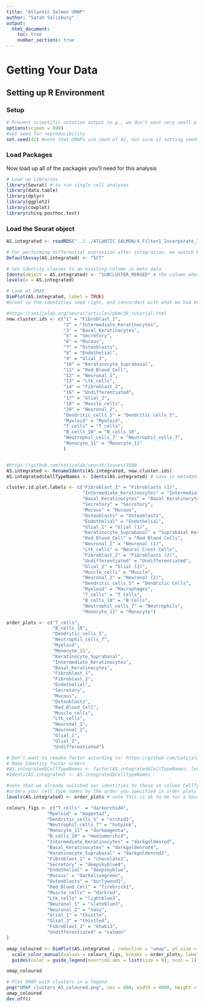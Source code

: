 ```yaml
---
title: "Atlantic Salmon UMAP"
author: "Sarah Salisbury"
output:
  html_document:
    toc: true
    number_sections: true
---
```


# Getting Your Data

## Setting up R Environment

### Setup
```r
# Prevent scientific notation output (e.g., we don't want very small p-values to be output as say 10^-9)
options(scipen = 999)
#set seed for reproducibility
set.seed(42) #note that UMAPs use seed of 42, not sure if setting seed here overrides this.
```

### Load Packages

Now load up all of the packages you'll need for this analysis

```r
# Load up libraries
library(Seurat) # to run single cell analyses
library(data.table)
library(dplyr)
library(ggplot2)
library(cowplot)
library(chisq.posthoc.test)
```

### Load the Seurat object
```r
AS.integrated <- readRDS("../../ATLANTIC_SALMON/4_Filter1_Incorporate_Immune_Cell_Substructuring/AS.integrated_filter1_subset.rds")
```

```r
# For performing differential expression after integration, we switch back to the SCT data: https://satijalab.org/seurat/articles/sctransform_v2_vignette.html#perform-integration-using-pearson-residuals-1
DefaultAssay(AS.integrated) <- "SCT"
```

```r
# Set identity classes to an existing column in meta data
Idents(object = AS.integrated) <- "SUBCLUSTER_MERGED" # the column where we broke down immune and cluster 12 cells
levels(x = AS.integrated)

# Look at UMAP
DimPlot(AS.integrated, label = TRUE)
#Great so the identities seem right, and concordant with what we had before subsetting
```

```r
#https://satijalab.org/seurat/articles/pbmc3k_tutorial.html
new.cluster.ids <- c("1" = "Fibroblast_1",
                     "2" = "Intermediate_Keratinocytes",
                     "3" = "Basal_Keratinocytes",
                     "5" = "Secretory",
                     "6" = "Mucous", 
                     "7" = "Osteoblasts",
                     "8" = "Endothelial",
                     "9" = "Glial_1",
                     "10" = "Keratinocyte_Suprabasal",
                     "11" = "Red_Blood_Cell",
                     "12" = "Neuronal_1",
                     "13" = "Ltk_cells",
                     "14" = "Fibroblast_2",
                     "16" = "Undifferentiated",
                     "17" = "Glial_2",
                     "18" = "Muscle_cells",
                     "20" = "Neuronal_2",
                     "Dendritic_cells_5" = "Dendritic_cells_5",
                     "Myeloid" = "Myeloid",
                     "T_cells" = "T_cells",
                     "B_cells_10" = "B_cells_10",
                     "Neutrophil_cells_7" = "Neutrophil_cells_7",
                     "Monocyte_11" = "Monocyte_11"
                     )


#https://github.com/satijalab/seurat/issues/3500
AS.integrated <- RenameIdents(AS.integrated, new.cluster.ids)
AS.integrated$CellTypeNames <- Idents(AS.integrated) # save in metadata

cluster.id.plot.labels <- c("Fibroblast_1" = "Fibroblasts (1)",
                            "Intermediate_Keratinocytes" = "Intermediate Keratinocytes",
                            "Basal_Keratinocytes" = "Basal Keratinocytes",
                            "Secretory" = "Secretory", 
                            "Mucous" = "Mucous",
                            "Osteoblasts" = "Osteoblasts",
                            "Endothelial" = "Endothelial",
                            "Glial_1" = "Glial (1)",
                            "Keratinocyte_Suprabasal" = "Suprabasal Keratinocytes",
                            "Red_Blood_Cell" = "Red Blood Cells",
                            "Neuronal_1" = "Neuronal (1)",
                            "Ltk_cells" = "Neural Crest Cells",
                            "Fibroblast_2" = "Fibroblasts (2)",
                            "Undifferentiated" = "Undifferentiated",
                            "Glial_2" = "Glial (2)",
                            "Muscle_cells" = "Muscle",
                            "Neuronal_2" = "Neuronal (2)",
                            "Dendritic_cells_5" = "Dendritic Cells",
                            "Myeloid" = "Macrophages",
                            "T_cells" = "T Cells",
                            "B_cells_10" = "B Cells",
                            "Neutrophil_cells_7" = "Neutrophils",
                            "Monocyte_11" = "Monocyte")
```

```r
order_plots <- c("T_cells",
                 "B_cells_10",
                 "Dendritic_cells_5",
                 "Neutrophil_cells_7",
                 "Myeloid",
                 "Monocyte_11",
                 "Keratinocyte_Suprabasal",
                 "Intermediate_Keratinocytes",
                 "Basal_Keratinocytes",
                 "Fibroblast_1",
                 "Fibroblast_2",
                 "Endothelial",
                 "Secretory",
                 "Mucous",
                 "Osteoblasts",
                 "Red_Blood_Cell",
                 "Muscle_cells",
                 "Ltk_cells",
                 "Neuronal_1",
                 "Neuronal_2",
                 "Glial_1",
                 "Glial_2",
                 "Undifferentiated")

# Don't want to remake factor according to: https://github.com/satijalab/seurat/issues/3500
# Make Identity factor orders
#AS.integrated$CellTypeNames <- factor(AS.integrated$CellTypeNames, levels = order_plots)
#Idents(AS.integrated) <- AS.integrated$CellTypeNames

#note that we already switched our identities to those in column CellTypeNames, so by setting the levels to "order_plots" which is just a rearrangement of those levels already present in CellTypeNames this is totally fine
#orders your cell type names by the order you specified in order_plots
levels(AS.integrated) <- order_plots # note this is ok to do for a Seurat object but not ok for levels in a factor in a column! As the latter will rename all your levels !!!

colours_figs <- c("T_cells"  = "darkorchid4",
               "Myeloid" = "magenta2",
               "Dendritic_cells_5" = "orchid1",
               "Neutrophil_cells_7" = "hotpink",
               "Monocyte_11" = "darkmagenta",
               "B_cells_10" = "mediumorchid",
               "Intermediate_Keratinocytes" = "darkgoldenrod",
               "Basal_Keratinocytes" = "darkgoldenrod4",
               "Keratinocyte_Suprabasal" = "darkgoldenrod2",
               "Fibroblast_1" = "chocolate3",
               "Secretory" = "deepskyblue4",
               "Endothelial" = "deepskyblue",
               "Mucous" = "darkolivegreen",
               "Osteoblasts" = "burlywood1",
               "Red_Blood_Cell" = "firebrick1",
               "Muscle_cells" = "darkred",
               "Ltk_cells" = "lightblue3",
               "Neuronal_1" = "slateblue3",
               "Neuronal_2" = "navy",
               "Glial_1" = "thistle",
               "Glial_2" = "thistle4",
               "Fibroblast_2" = "khaki3",
               "Undifferentiated" = "salmon"
)
```

```r
umap_coloured <- DimPlot(AS.integrated , reduction = "umap", pt.size = 0.1) +
  scale_color_manual(values = colours_figs, breaks = order_plots, labels = cluster.id.plot.labels) +
  guides(color = guide_legend(override.aes = list(size = 6), ncol = 1) ) # https://github.com/satijalab/seurat/issues/3899

umap_coloured

# Plot UMAP with clusters in a legend
png("UMAP_clusters_AS_coloured.png", res = 600, width = 4600, height = 3500)
umap_coloured
dev.off()
```
